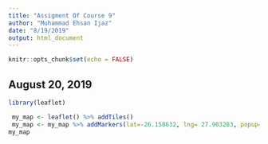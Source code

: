 ```yaml
---
title: "Assigment Of Course 9"
author: "Muhammad Ehsan Ijaz"
date: "8/19/2019"
output: html_document
---
```


```r
knitr::opts_chunk$set(echo = FALSE)
```

## August 20, 2019



```r
library(leaflet)

 my_map <- leaflet() %>% addTiles() 
 my_map <- my_map %>% addMarkers(lat=-26.158632, lng= 27.903283, popup="My Laboratory")
my_map

```

